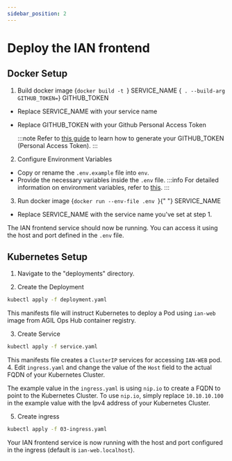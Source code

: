 ```yaml
---
sidebar_position: 2
---
```



# Deploy the IAN frontend

## Docker Setup

1. Build docker image
   <CodeBlock language="bash">
     {`docker build -t `}
     <span className="highlight">SERVICE_NAME</span>
     {` . --build-arg GITHUB_TOKEN=`}
     <span className="highlight">GITHUB_TOKEN</span>
   </CodeBlock>

- Replace <span className="highlight">SERVICE_NAME</span> with your service name
- Replace <span className="highlight">GITHUB_TOKEN</span> with your Github Personal Access Token

  :::note
  Refer to [this guide](https://docs.github.com/en/authentication/keeping-your-account-and-data-secure/managing-your-personal-access-tokens) to learn how to generate your GITHUB_TOKEN (Personal Access Token).
  :::

2. Configure Environment Variables

- Copy or rename the `.env.example` file into `env`.
- Provide the necessary variables inside the `.env` file.
  :::info
  For detailed information on environment variables, refer to [this](../configuration/frontend.mdx).
  :::

3. Run docker image
   <CodeBlock language="bash">
     {`docker run --env-file .env `}{" "}
     <span className="highlight">SERVICE_NAME</span>
   </CodeBlock>

- Replace <span className="highlight">SERVICE_NAME</span> with the service name you've set at step 1.

The IAN frontend service should now be running. You can access it using the host and port defined in the `.env` file.

## Kubernetes Setup

1. Navigate to the "deployments" directory.

2. Create the Deployment

```bash
kubectl apply -f deployment.yaml
```

This manifests file will instruct Kubernetes to deploy a Pod using `ian-web` image from AGIL Ops Hub container registry.

3. Create Service

```bash
kubectl apply -f service.yaml
```

This manifests file creates a `ClusterIP` services for accessing `IAN-WEB` pod. 4. Edit `ingress.yaml` and change the value of the `Host` field to the actual FQDN of your Kubernetes Cluster.

The example value in the `ingress.yaml` is using `nip.io` to create a FQDN to point to the Kubernetes Cluster.
To use `nip.io`, simply replace `10.10.10.100` in the example value with the Ipv4 address of your Kubernetes Cluster.

5. Create ingress

```bash
kubectl apply -f 03-ingress.yaml
```

Your IAN frontend service is now running with the host and port configured in the ingress (default is `ian-web.localhost`).
